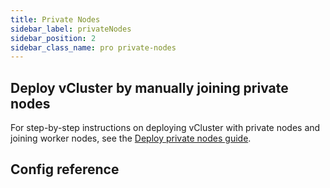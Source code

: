 ```yaml
---
title: Private Nodes
sidebar_label: privateNodes
sidebar_position: 2
sidebar_class_name: pro private-nodes
---
```



<TenancySupport privateNodes="true" />

<ProAdmonition/>
<PrivateNodesYaml />

## Deploy vCluster by manually joining private nodes

For step-by-step instructions on deploying vCluster with private nodes and joining worker nodes, see the [Deploy private nodes guide](../../../deploy/worker-nodes/private-nodes/).


## Config reference

<PrivateNodes />